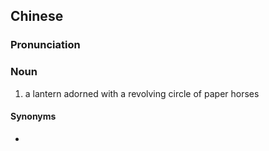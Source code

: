 {{also|转灯}}
==Chinese==
{{zh-forms|s=转灯}}
{{wikipedia|走馬燈|lang=zh}}

===Pronunciation===
{{zh-pron
|m=zhuàndēng
|cat=n
}}

===Noun===
{{zh-noun}}

# {{lb|zh|archaic}} a lantern adorned with a revolving circle of paper horses

====Synonyms====
* {{zh-l|走馬燈}}